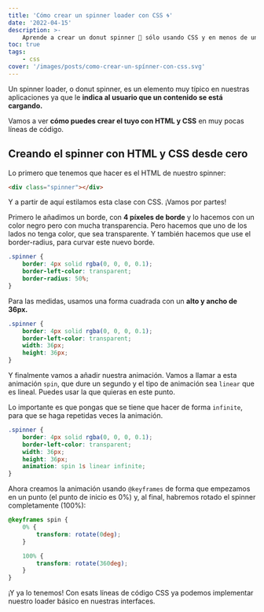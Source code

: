 ```yaml
---
title: 'Cómo crear un spinner loader con CSS 🌀'
date: '2022-04-15'
description: >-
    Aprende a crear un donut spinner 🍩 sólo usando CSS y en menos de un minuto. Perfecto para frontenders impacientes ⏲️.
toc: true
tags:
    - css
cover: '/images/posts/como-crear-un-spínner-con-css.svg'
---
```


Un spinner loader, o donut spinner, es un elemento muy típico en nuestras aplicaciones ya que le **indica al usuario que un contenido se está cargando.**

Vamos a ver **cómo puedes crear el tuyo con HTML y CSS** en muy pocas líneas de código.

## Creando el spinner con HTML y CSS desde cero

Lo primero que tenemos que hacer es el HTML de nuestro spinner:

```html
<div class="spinner"></div>
```

Y a partir de aquí estilamos esta clase con CSS. ¡Vamos por partes!

Primero le añadimos un borde, con **4 píxeles de borde** y lo hacemos con un color negro pero con mucha transparencia. Pero hacemos que uno de los lados no tenga color, que sea transparente. Y también hacemos que use el border-radius, para curvar este nuevo borde.

```css
.spinner {
    border: 4px solid rgba(0, 0, 0, 0.1);
    border-left-color: transparent;
    border-radius: 50%;
}
```

Para las medidas, usamos una forma cuadrada con un **alto y ancho de 36px.**

```css
.spinner {
    border: 4px solid rgba(0, 0, 0, 0.1);
    border-left-color: transparent;
    width: 36px;
    height: 36px;
}
```

Y finalmente vamos a añadir nuestra animación. Vamos a llamar a esta animación `spin`, que dure un segundo y el tipo de animación sea `linear` que es lineal. Puedes usar la que quieras en este punto.

Lo importante es que pongas que se tiene que hacer de forma `infinite`, para que se haga repetidas veces la animación.

```css
.spinner {
    border: 4px solid rgba(0, 0, 0, 0.1);
    border-left-color: transparent;
    width: 36px;
    height: 36px;
    animation: spin 1s linear infinite;
}
```

Ahora creamos la animación usando `@keyframes` de forma que empezamos en un punto (el punto de inicio es 0%) y, al final, habremos rotado el spinner completamente (100%):

```css
@keyframes spin {
    0% {
        transform: rotate(0deg);
    }

    100% {
        transform: rotate(360deg);
    }
}
```

¡Y ya lo tenemos! Con esats líneas de código CSS ya podemos implementar nuestro loader básico en nuestras interfaces.
